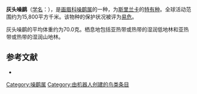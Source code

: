{{noteTA
|G1=unit
}}
{{Speciesbox
| name = 灰头噪鹛
| image = Ashy-headed Laughingthrush (Garrulax cinereifrons).jpg
| status = VU | status_system = IUCN3.1
| genus = Garrulax
| species = cinereifrons
| authority = {{link-en|爱德华·布莱思|Edward Blyth|Blyth}}, 1851
| range_map = 
}}

'''灰头噪鹛'''（[[学名|学名]]：{{lang|la|''Garrulax cinereifrons''}}），是[[画眉科|画眉科]][[噪鹛属|噪鹛属]]的一种，为[[斯里兰卡|斯里兰卡]]的[[特有种|特有种]]。全球活动范围约为15,800平方千米。该物种的保护状况被评为[[易危|易危]]。

灰头噪鹛的平均体重约为70.0克。栖息地包括亚热带或热带的湿润低地林和亚热带或热带的湿润山地林。

== 参考文献 ==
{{commons category|Garrulax cinereifrons}}
*{{cite web|url=http://www.birdlife.org/datazone/speciesfactsheet.php?id=7777&m=0|title=Garrulax cinereifrons|publisher=[[国际鸟盟|BirdLife.org]]|accessdate=2011-06-27}}
{{Taxonbar|from=Q3236106}}

[[Category:噪鹛属|Category:噪鹛属]]
[[Category:由机器人创建的鸟类条目|Category:由机器人创建的鸟类条目]]